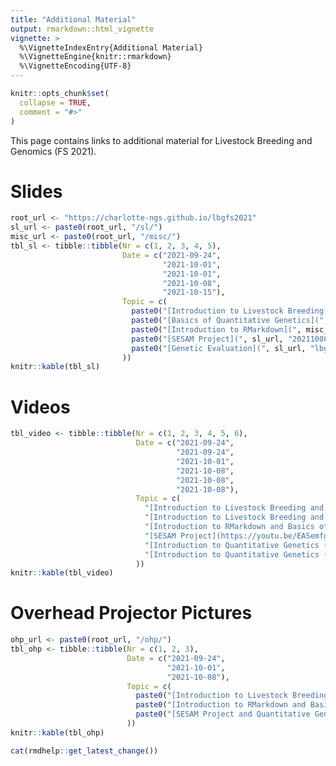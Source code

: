 ```yaml
---
title: "Additional Material"
output: rmarkdown::html_vignette
vignette: >
  %\VignetteIndexEntry{Additional Material}
  %\VignetteEngine{knitr::rmarkdown}
  %\VignetteEncoding{UTF-8}
---
```


```r
knitr::opts_chunk$set(
  collapse = TRUE,
  comment = "#>"
)
```

This page contains links to additional material for Livestock Breeding and Genomics (FS 2021).

# Slides

```r
root_url <- "https://charlotte-ngs.github.io/lbgfs2021" 
sl_url <- paste0(root_url, "/sl/")
misc_url <- paste0(root_url, "/misc/")
tbl_sl <- tibble::tibble(Nr = c(1, 2, 3, 4, 5),
                         Date = c("2021-09-24",
                                  "2021-10-01",
                                  "2021-10-01",
                                  "2021-10-08",
                                  "2021-10-15"),
                         Topic = c(
                           paste0("[Introduction to Livestock Breeding and Genomics](", sl_url, "lbgfs2021_slides_l01_intro_lbg.pdf)", collapse = ""),
                           paste0("[Basics of Quantitative Genetics](", sl_url, "lbgfs2021_slides_l02_basics_qg.pdf)", collapse = ""),
                           paste0("[Introduction to RMarkdown](", misc_url, "20211001_introduction_rmarkdown.pdf)", collapse = ""),
                           paste0("[SESAM Project](", sl_url, "20211008_sesam_project.pdf)", collapse = ""),
                           paste0("[Genetic Evaluation](", sl_url, "lbgfs2021_slides_l03_gen-eval.pdf)")
                         ))
knitr::kable(tbl_sl)
```


# Videos

```r
tbl_video <- tibble::tibble(Nr = c(1, 2, 3, 4, 5, 6),
                            Date = c("2021-09-24",
                                     "2021-09-24",
                                     "2021-10-01",
                                     "2021-10-08",
                                     "2021-10-08",
                                     "2021-10-08"),
                            Topic = c(
                              "[Introduction to Livestock Breeding and Genomics, Part 1](https://youtu.be/9R2rW-lutfs)", 
                              "[Introduction to Livestock Breeding and Genomics, Part 2](https://youtu.be/7Hn6hlpXiDQ)",
                              "[Introduction to RMarkdown and Basics of Quantitative Genetics (Part 1)](https://youtu.be/rq4Z__gtUcQ)",
                              "[SESAM Project](https://youtu.be/EASemfg4moc)",
                              "[Introduction to Quantitative Genetics (Part 2)](https://youtu.be/X-hjCf7CX7w)",
                              "[Introduction to Quantitative Genetics (Part 3)](https://youtu.be/Asw7PMOwgJk)"
                            ))
knitr::kable(tbl_video)
```


# Overhead Projector Pictures

```r
ohp_url <- paste0(root_url, "/ohp/")
tbl_ohp <- tibble::tibble(Nr = c(1, 2, 3),
                          Date = c("2021-09-24",
                                   "2021-10-01",
                                   "2021-10-08"),
                          Topic = c(
                            paste0("[Introduction to Livestock Breeding and Genomics](", ohp_url, "20210924_ohp_pictures.pdf)", collapse = ""),
                            paste0("[Introduction to RMarkdown and Basics of Quantitative Genetics (Part 1)](", ohp_url, "20211001_ohp_pictures.pdf)", collapse = ""),
                            paste0("[SESAM Project and Quantitative Genetics (Part2)](", ohp_url, "20211008_ohp_pictures.pdf)", collapse = "")
                          ))
knitr::kable(tbl_ohp)
```


```r
cat(rmdhelp::get_latest_change())
```

